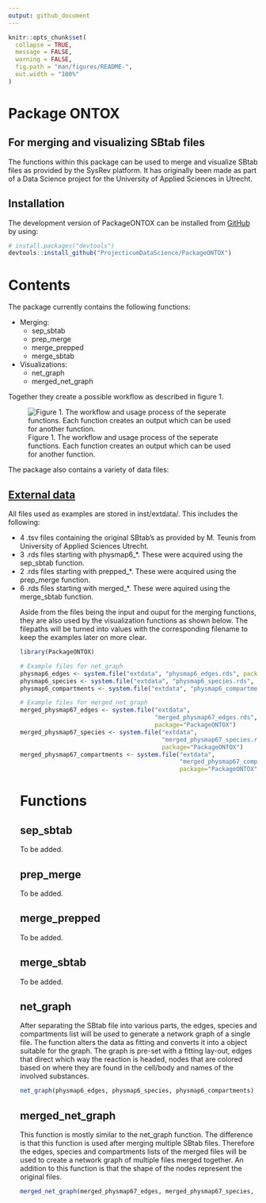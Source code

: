 ```yaml
---
output: github_document
---
```


<!-- README.md is generated from README.Rmd. Please edit that file -->

```r
knitr::opts_chunk$set(
  collapse = TRUE,
  message = FALSE,
  warning = FALSE,
  fig.path = "man/figures/README-",
  out.width = "100%"
)
```

# Package ONTOX
## For merging and visualizing SBtab files

The functions within this package can be used to merge and visualize SBtab files as provided by the SysRev platform. It has originally been made as part of a Data Science project for the University of Applied Sciences in Utrecht.

## Installation

The development version of PackageONTOX can be installed from [GitHub](https://github.com/) by using:

``` r
# install.packages("devtools")
devtools::install_github("ProjecticumDataScience/PackageONTOX")
```

# Contents

The package currently contains the following functions:
<ul><li>Merging:<ul>
<li>sep_sbtab</li>
<li>prep_merge</li>
<li>merge_prepped</li>
<li>merge_sbtab</li></ul>
<li>Visualizations:<ul>
<li>net_graph</li>
<li>merged_net_graph</li></ul></ul>

Together they create a possible workflow as described in figure 1. 

![Figure 1. The workflow and usage process of the seperate functions. Each function creates an output which can be used for another function.](images/workflow_visual.jpg)

The package also contains a variety of data files:

## [External data](https://github.com/ProjecticumDataScience/PackageONTOX/inst/extdata) 

All files used as examples are stored in inst/extdata/. This includes the following:
<ul><li> 4 .tsv files containing the original SBtab's as provided by M. Teunis from University of Applied Sciences Utrecht.</li>
<li> 3 .rds files starting with physmap6_*. These were acquired using the sep_sbtab function. </li>
<li> 2 .rds files starting with prepped_*. These were acquired using the prep_merge function. </li>
<li> 6 .rds files starting with merged_*. These were aquired using the merge_sbtab function. </li>

Aside from the files being the input and ouput for the merging functions, they are also used by the visualization functions as shown below. The filepaths will be turned into values with the corresponding filename to keep the examples later on more clear.

```r
library(PackageONTOX)

# Example files for net_graph
physmap6_edges <- system.file("extdata", "physmap6_edges.rds", package="PackageONTOX")
physmap6_species <- system.file("extdata", "physmap6_species.rds", package="PackageONTOX")
physmap6_compartments <- system.file("extdata", "physmap6_compartments.rds", package="PackageONTOX")

# Example files for merged_net_graph
merged_physmap67_edges <- system.file("extdata",
                                      "merged_physmap67_edges.rds", 
                                      package="PackageONTOX")
merged_physmap67_species <- system.file("extdata", 
                                        "merged_physmap67_species.rds", 
                                        package="PackageONTOX")
merged_physmap67_compartments <- system.file("extdata",
                                             "merged_physmap67_compartments.rds", 
                                             package="PackageONTOX")
```

# Functions

## sep_sbtab

To be added.

## prep_merge

To be added.

## merge_prepped

To be added.

## merge_sbtab

To be added.

## net_graph

After separating the SBtab file into various parts, the edges, species and compartments list will be used to generate a network graph of a single file. The function alters the data as fitting and converts it into a object suitable for the graph. The graph is pre-set with a fitting lay-out, edges that direct which way the reaction is headed, nodes that are colored based on where they are found in the cell/body and names of the involved substances.

```r
net_graph(physmap6_edges, physmap6_species, physmap6_compartments)
```

## merged_net_graph

This function is mostly similar to the net_graph function. The difference is that this function is used after merging multiple SBtab files. Therefore the edges, species and compartments lists of the merged files will be used to create a network graph of multiple files merged together. An addition to this function is that the shape of the nodes represent the original files.

```r
merged_net_graph(merged_physmap67_edges, merged_physmap67_species, merged_physmap67_compartments)
```
